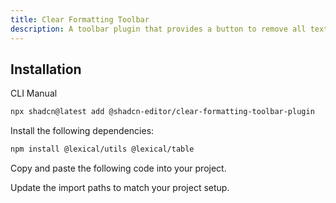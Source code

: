 ```yaml
---
title: Clear Formatting Toolbar
description: A toolbar plugin that provides a button to remove all text formatting from the selected content.
---
```


<ComponentPreview
  name="clear-formatting-toolbar-plugin-demo"
  className="[&_.preview>[data-orientation=vertical]]:sm:max-w-[70%]"
  description="A toolbar plugin that provides a button to remove all text formatting from the selected content."
/>

## Installation

<Tabs defaultValue="cli">

<TabsList>
  <TabsTrigger value="cli">CLI</TabsTrigger>
  <TabsTrigger value="manual">Manual</TabsTrigger>
</TabsList>

<TabsContent value="cli">

```bash
npx shadcn@latest add @shadcn-editor/clear-formatting-toolbar-plugin
```

</TabsContent>

<TabsContent value="manual">

<Steps>

<Step>Install the following dependencies:</Step>

```bash
npm install @lexical/utils @lexical/table
```

<Step>Copy and paste the following code into your project.</Step>

<ComponentSource name="clear-formatting-toolbar-plugin" />

<Step>Update the import paths to match your project setup.</Step>

</Steps>

</TabsContent>

</Tabs>
